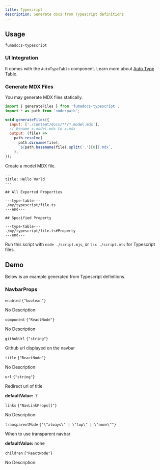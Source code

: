 ```yaml
---
title: Typescript
description: Generate docs from Typescript definitions
---
```


## Usage

```package-install
fumadocs-typescript
```

### UI Integration

It comes with the `AutoTypeTable` component. Learn more about [Auto Type Table](/docs/ui/components/auto-type-table).

### Generate MDX Files

You may generate MDX files statically.

```js title="script.mjs"
import { generateFiles } from 'fumadocs-typescript';
import * as path from 'node:path';

void generateFiles({
  input: ['./content/docs/**/*.model.mdx'],
  // Rename x.model.mdx to x.mdx
  output: (file) =>
    path.resolve(
      path.dirname(file),
      `${path.basename(file).split('.')[0]}.mdx`,
    ),
});
```

Create a model MDX file.

```mdx title="content/docs/file.model.mdx"
---
title: Hello World
---

## All Exported Properties

---type-table---
./my/typescript/file.ts
---end---

## Specified Property

---type-table---
./my/typescript/file.ts#Property
---end---
```

Run this script with `node ./script.mjs`, or `tsx ./script.mts` for Typescript files.

## Demo

Below is an example generated from Typescript definitions.

### NavbarProps



<div className='flex flex-col gap-4 *:border-b [&>*:last-child]:border-b-0'><div className='text-sm text-muted-foreground'>

<div className="flex flex-row items-center gap-4">
  <code className="text-sm">enabled</code>
  <code className="text-muted-foreground">{"boolean"}</code>
</div>

No Description



</div>
<div className='text-sm text-muted-foreground'>

<div className="flex flex-row items-center gap-4">
  <code className="text-sm">component</code>
  <code className="text-muted-foreground">{"ReactNode"}</code>
</div>

No Description



</div>
<div className='text-sm text-muted-foreground'>

<div className="flex flex-row items-center gap-4">
  <code className="text-sm">githubUrl</code>
  <code className="text-muted-foreground">{"string"}</code>
</div>

Github url displayed on the navbar



</div>
<div className='text-sm text-muted-foreground'>

<div className="flex flex-row items-center gap-4">
  <code className="text-sm">title</code>
  <code className="text-muted-foreground">{"ReactNode"}</code>
</div>

No Description



</div>
<div className='text-sm text-muted-foreground'>

<div className="flex flex-row items-center gap-4">
  <code className="text-sm">url</code>
  <code className="text-muted-foreground">{"string"}</code>
</div>

Redirect url of title

**defaultValue:** '/'

</div>
<div className='text-sm text-muted-foreground'>

<div className="flex flex-row items-center gap-4">
  <code className="text-sm">links</code>
  <code className="text-muted-foreground">{"NavLinkProps[]"}</code>
</div>

No Description



</div>
<div className='text-sm text-muted-foreground'>

<div className="flex flex-row items-center gap-4">
  <code className="text-sm">transparentMode</code>
  <code className="text-muted-foreground">{"\"always\" | \"top\" | \"none\""}</code>
</div>

When to use transparent navbar

**defaultValue:** none

</div>
<div className='text-sm text-muted-foreground'>

<div className="flex flex-row items-center gap-4">
  <code className="text-sm">children</code>
  <code className="text-muted-foreground">{"ReactNode"}</code>
</div>

No Description



</div></div>
